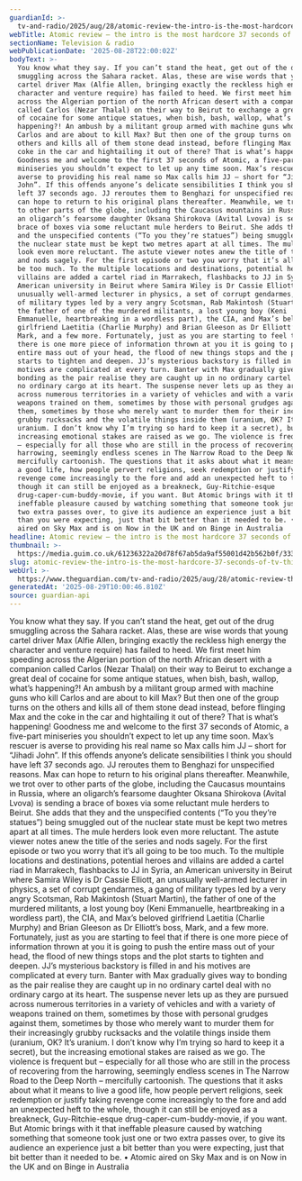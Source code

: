 ```yaml
---
guardianId: >-
  tv-and-radio/2025/aug/28/atomic-review-the-intro-is-the-most-hardcore-37-seconds-of-tv-this-year
webTitle: Atomic review – the intro is the most hardcore 37 seconds of TV this year
sectionName: Television & radio
webPublicationDate: '2025-08-28T22:00:02Z'
bodyText: >-
  You know what they say. If you can’t stand the heat, get out of the drug
  smuggling across the Sahara racket. Alas, these are wise words that young
  cartel driver Max (Alfie Allen, bringing exactly the reckless high energy the
  character and venture require) has failed to heed. We first meet him speeding
  across the Algerian portion of the north African desert with a companion
  called Carlos (Nezar Thalal) on their way to Beirut to exchange a great deal
  of cocaine for some antique statues, when bish, bash, wallop, what’s
  happening?! An ambush by a militant group armed with machine guns who kill
  Carlos and are about to kill Max? But then one of the group turns on the
  others and kills all of them stone dead instead, before flinging Max and the
  coke in the car and hightailing it out of there? That is what’s happening!
  Goodness me and welcome to the first 37 seconds of Atomic, a five-part
  miniseries you shouldn’t expect to let up any time soon. Max’s rescuer is
  averse to providing his real name so Max calls him JJ – short for “Jihadi
  John”. If this offends anyone’s delicate sensibilities I think you should have
  left 37 seconds ago. JJ reroutes them to Benghazi for unspecified reasons. Max
  can hope to return to his original plans thereafter. Meanwhile, we trot over
  to other parts of the globe, including the Caucasus mountains in Russia, where
  an oligarch’s fearsome daughter Oksana Shirokova (Avital Lvova) is sending a
  brace of boxes via some reluctant mule herders to Beirut. She adds that they
  and the unspecified contents (“To you they’re statues”) being smuggled out of
  the nuclear state must be kept two metres apart at all times. The mule herders
  look even more reluctant. The astute viewer notes anew the title of the series
  and nods sagely. For the first episode or two you worry that it’s all going to
  be too much. To the multiple locations and destinations, potential heroes and
  villains are added a cartel riad in Marrakech, flashbacks to JJ in Syria, an
  American university in Beirut where Samira Wiley is Dr Cassie Elliott, an
  unusually well-armed lecturer in physics, a set of corrupt gendarmes, a gang
  of military types led by a very angry Scotsman, Rab Makintosh (Stuart Martin),
  the father of one of the murdered militants, a lost young boy (Keni
  Emmanuelle, heartbreaking in a wordless part), the CIA, and Max’s beloved
  girlfriend Laetitia (Charlie Murphy) and Brian Gleeson as Dr Elliott’s boss,
  Mark, and a few more. Fortunately, just as you are starting to feel that if
  there is one more piece of information thrown at you it is going to push the
  entire mass out of your head, the flood of new things stops and the plot
  starts to tighten and deepen. JJ’s mysterious backstory is filled in and his
  motives are complicated at every turn. Banter with Max gradually gives way to
  bonding as the pair realise they are caught up in no ordinary cartel deal with
  no ordinary cargo at its heart. The suspense never lets up as they are pursued
  across numerous territories in a variety of vehicles and with a variety of
  weapons trained on them, sometimes by those with personal grudges against
  them, sometimes by those who merely want to murder them for their increasingly
  grubby rucksacks and the volatile things inside them (uranium, OK? It’s
  uranium. I don’t know why I’m trying so hard to keep it a secret), but the
  increasing emotional stakes are raised as we go. The violence is frequent but
  – especially for all those who are still in the process of recovering from the
  harrowing, seemingly endless scenes in The Narrow Road to the Deep North –
  mercifully cartoonish. The questions that it asks about what it means to live
  a good life, how people pervert religions, seek redemption or justify taking
  revenge come increasingly to the fore and add an unexpected heft to the whole,
  though it can still be enjoyed as a breakneck, Guy-Ritchie-esque
  drug-caper-cum-buddy-movie, if you want. But Atomic brings with it that
  ineffable pleasure caused by watching something that someone took just one or
  two extra passes over, to give its audience an experience just a bit better
  than you were expecting, just that bit better than it needed to be. • Atomic
  aired on Sky Max and is on Now in the UK and on Binge in Australia
headline: Atomic review – the intro is the most hardcore 37 seconds of TV this year
thumbnail: >-
  https://media.guim.co.uk/61236322a20d78f67ab5da9af55001d42b562b0f/333_0_3333_2668/500.jpg
slug: atomic-review-the-intro-is-the-most-hardcore-37-seconds-of-tv-this-year
webUrl: >-
  https://www.theguardian.com/tv-and-radio/2025/aug/28/atomic-review-the-intro-is-the-most-hardcore-37-seconds-of-tv-this-year
generatedAt: '2025-08-29T10:00:46.810Z'
source: guardian-api
---
```

You know what they say. If you can’t stand the heat, get out of the drug smuggling across the Sahara racket. Alas, these are wise words that young cartel driver Max (Alfie Allen, bringing exactly the reckless high energy the character and venture require) has failed to heed. We first meet him speeding across the Algerian portion of the north African desert with a companion called Carlos (Nezar Thalal) on their way to Beirut to exchange a great deal of cocaine for some antique statues, when bish, bash, wallop, what’s happening?! An ambush by a militant group armed with machine guns who kill Carlos and are about to kill Max? But then one of the group turns on the others and kills all of them stone dead instead, before flinging Max and the coke in the car and hightailing it out of there? That is what’s happening! Goodness me and welcome to the first 37 seconds of Atomic, a five-part miniseries you shouldn’t expect to let up any time soon. Max’s rescuer is averse to providing his real name so Max calls him JJ – short for “Jihadi John”. If this offends anyone’s delicate sensibilities I think you should have left 37 seconds ago. JJ reroutes them to Benghazi for unspecified reasons. Max can hope to return to his original plans thereafter. Meanwhile, we trot over to other parts of the globe, including the Caucasus mountains in Russia, where an oligarch’s fearsome daughter Oksana Shirokova (Avital Lvova) is sending a brace of boxes via some reluctant mule herders to Beirut. She adds that they and the unspecified contents (“To you they’re statues”) being smuggled out of the nuclear state must be kept two metres apart at all times. The mule herders look even more reluctant. The astute viewer notes anew the title of the series and nods sagely. For the first episode or two you worry that it’s all going to be too much. To the multiple locations and destinations, potential heroes and villains are added a cartel riad in Marrakech, flashbacks to JJ in Syria, an American university in Beirut where Samira Wiley is Dr Cassie Elliott, an unusually well-armed lecturer in physics, a set of corrupt gendarmes, a gang of military types led by a very angry Scotsman, Rab Makintosh (Stuart Martin), the father of one of the murdered militants, a lost young boy (Keni Emmanuelle, heartbreaking in a wordless part), the CIA, and Max’s beloved girlfriend Laetitia (Charlie Murphy) and Brian Gleeson as Dr Elliott’s boss, Mark, and a few more. Fortunately, just as you are starting to feel that if there is one more piece of information thrown at you it is going to push the entire mass out of your head, the flood of new things stops and the plot starts to tighten and deepen. JJ’s mysterious backstory is filled in and his motives are complicated at every turn. Banter with Max gradually gives way to bonding as the pair realise they are caught up in no ordinary cartel deal with no ordinary cargo at its heart. The suspense never lets up as they are pursued across numerous territories in a variety of vehicles and with a variety of weapons trained on them, sometimes by those with personal grudges against them, sometimes by those who merely want to murder them for their increasingly grubby rucksacks and the volatile things inside them (uranium, OK? It’s uranium. I don’t know why I’m trying so hard to keep it a secret), but the increasing emotional stakes are raised as we go. The violence is frequent but – especially for all those who are still in the process of recovering from the harrowing, seemingly endless scenes in The Narrow Road to the Deep North – mercifully cartoonish. The questions that it asks about what it means to live a good life, how people pervert religions, seek redemption or justify taking revenge come increasingly to the fore and add an unexpected heft to the whole, though it can still be enjoyed as a breakneck, Guy-Ritchie-esque drug-caper-cum-buddy-movie, if you want. But Atomic brings with it that ineffable pleasure caused by watching something that someone took just one or two extra passes over, to give its audience an experience just a bit better than you were expecting, just that bit better than it needed to be. • Atomic aired on Sky Max and is on Now in the UK and on Binge in Australia
